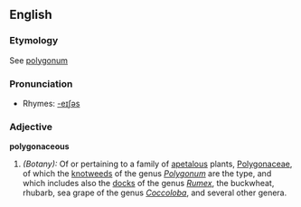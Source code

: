 ==English==

===Etymology===
See [[polygonum]]

===Pronunciation===
*Rhymes: [[Rhymes:English:-eɪʃəs|-eɪʃəs]]

===Adjective===
'''polygonaceous'''

# ''(Botany):'' Of or pertaining to a family of [[apetalous]] plants, [[Polygonaceae]], of which the [[knotweed]]s of the genus ''[[Polygonum]]'' are the type, and which includes also the [[docks]] of the genus ''[[Rumex]]'', the buckwheat, rhubarb, sea grape of the genus ''[[Coccoloba]]'', and several other genera.